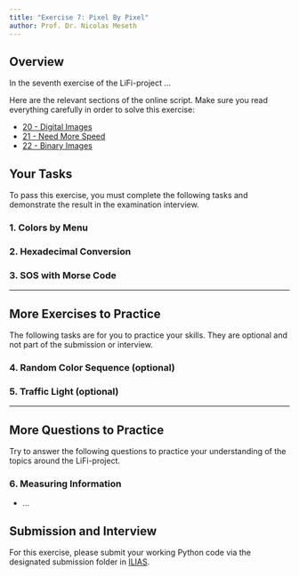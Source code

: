 ```yaml
---
title: "Exercise 7: Pixel By Pixel"
author: Prof. Dr. Nicolas Meseth
---
```


## Overview

In the seventh exercise of the LiFi-project ...

Here are the relevant sections of the online script. Make sure you read everything carefully in order to solve this exercise:

-   [20 - Digital Images](https://lifi.datalit.de/lifi-project/digital-images)
-   [21 - Need More Speed](https://lifi.datalit.de/lifi-project/need-more-speed)
-   [22 - Binary Images](https://lifi.datalit.de/lifi-project/binary-images)

## Your Tasks

To pass this exercise, you must complete the following tasks and demonstrate the result in the examination interview.

### 1. Colors by Menu


### 2. Hexadecimal Conversion


### 3. SOS with Morse Code

------------------------------------------------------------------------

## More Exercises to Practice

The following tasks are for you to practice your skills. They are optional and not part of the submission or interview.

### 4. Random Color Sequence (optional)


### 5. Traffic Light (optional)


------------------------------------------------------------------------

## More Questions to Practice

Try to answer the following questions to practice your understanding of the topics around the LiFi-project.

### 6. Measuring Information

- ...


## Submission and Interview

For this exercise, please submit your working Python code via the designated submission folder in [ILIAS](https://lms.hs-osnabrueck.de).
